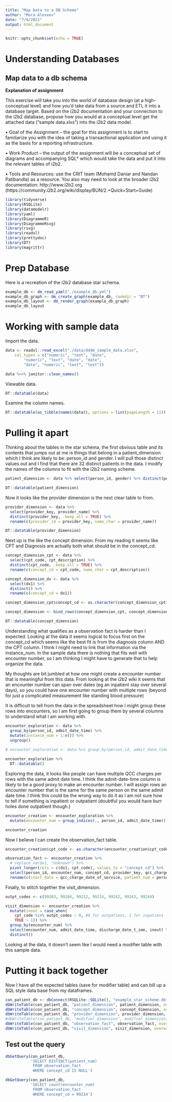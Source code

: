 ```yaml
---
title: "Map Data to a DB Scheme"
author: "Mara Alexeev"
date: "7/9/2021"
output: html_document
---
```


```r
knitr::opts_chunk$set(echo = TRUE)
```

# Understanding Databases

## Map data to a db schema 

**Explanation of assignment**

This exercise will take you into the world of database design (at a high-conceptual level) and how you’d take data from a source and ETL it into a database target.  Based on the i2b2 documentation and your connection to the i2b2 database, propose how you would at a conceptual level get the attached data (“sample data.xlxs”) into the i2b2 data model.

•	Goal of the Assignment – the goal for this assignment is to start to familiarize you with the idea of taking a transactional application and using it as the basis for a reporting infrastructure.

•	Work Product – the output of the assignment will be a conceptual set of diagrams and accompanying SQL* which would take the data and put it into the relevant tables of i2b2.

•	Tools and Resources: use the CRIT team (Mohamd Daniar and Nandan Patibandla) as a resource.  You also may need to look at the broader i2b2 documentation: http://www.i2b2.org (https://community.i2b2.org/wiki/display/BUN/2.+Quick+Start+Guide)

```r
library(tidyverse)
library(RSQLite)
library(datamodelr)
library(yaml)
library(DiagrammeR)
library(DiagrammeRsvg)
library(rsvg)
library(readxl)
library(prettydoc)
library(DT)
library(magrittr)
```


# Prep Database

Here is a recreation of the i2b2 database star schema. 

```r
example_db <- dm_read_yaml("./example_db.yml")
example_db_graph <- dm_create_graph(example_db, rankdir = "BT")
example_db_layout <- dm_render_graph(example_db_graph)
example_db_layout
```

# Working with sample data

Import the data. 

```r

data <- readxl::read_excel("./data/dddm_sample_data.xlsx", 
    col_types = c("numeric", "text", "date", 
        "numeric", "text", "date", "date", 
        "date", "numeric", "text", "text"))

data %<>% janitor::clean_names() 
```

Viewable data.
```r

DT::datatable(data)

```


Examine the column names.

```r
DT::datatable(as_tibble(names(data)), options = list(pageLength = 11))
```

# Pulling it apart

Thinking about the tables in the star schema, the first obvious table and its contents that jumps out at me is things that belong in a patient_dimension which I think are likely to be: person_id and gender. I will pull those distinct values out and I find that there are 32 distinct patients in the data. I modify the names of the columns to fit with the i2b2 naming scheme.

```r

patient_dimension <- data %>% select(person_id, gender) %>% distinct(person_id, .keep_all = TRUE) %>% rename(c(patient_num = person_id, sex_cd = gender))

DT::datatable(patient_dimension)
```

Now it looks like the provider dimension is the next clear table to from. 

```r

provider_dimension <- data %>% 
  select(provider_key, provider_name) %>% 
  distinct(provider_key, .keep_all = TRUE) %>% 
  rename(c(provider_id = provider_key, name_char = provider_name))

DT::datatable(provider_dimension)
```

Next up is the like the concept dimension. From my reading it seems like CPT and Diagnosis are actually both what should be in the concept_cd. 

```r

concept_dimension_cpt <- data %>% 
  select(cpt_code, cpt_description) %>% 
  distinct(cpt_code, .keep_all = TRUE) %>% 
  rename(c(concept_cd = cpt_code, name_char = cpt_description))

concept_dimension_dx <- data %>% 
  select(dx1) %>% 
  distinct() %>% 
  rename(c(concept_cd = dx1))

concept_dimension_cpt$concept_cd <- as.character(concept_dimension_cpt$concept_cd)

concept_dimension <- bind_rows(concept_dimension_cpt, concept_dimension_dx)

DT::datatable(concept_dimension)

```


Understanding what qualifies as a observation fact is harder than I expected. Looking at the data it seems logical to focus first on the concept_cd which seems like the best fit is from the diagnosis column AND the CPT column. I think I might need to link that information via the instance_num. In the sample data there is nothing that fits well with encounter number, so I am thinking I might have to generate that to help organize the data. 

My thoughts are bit jumbled at how one might create a encounter number that is meaningful from this data. From looking at the i2b2 wiki it seems that an encounter number can span over dates (eg an inpatient stay over several days), so you could have one encounter number with multiple rows (beyond for just a complicated measurement like standing blood pressure)

It is difficult to tell from the data in the spreadsheet how I might group these rows into encounters, so I am first going to group them by several columns to understand what I am working with. 

```r

encounter_exploration <- data %>% 
  group_by(person_id, admit_date_time) %>%
  mutate(instance_num = 1:n()) %>% 
  ungroup() 
  
# encounter_exploration <- data %>% group_by(person_id, admit_date_time) %>% summarise(count = n()) %>% arrange(desc(person_id)) %>% DT::datatable()

encounter_exploration %>% 
  DT::datatable()
```

Exploring the data, it looks like people can have multiple QCC charges per rows with the same admit date time. I think the admit-date-time column is likely to be a good proxy to make an encounter number. I will assign rows an encounter number that is the same for the same person on the same admit date time. I think this could be the wrong way to do it as I am not sure how to tell if something is inpatient or outpatient (doubtful you would have burr holes done outpatient though.)

```r
encounter_creation <- encounter_exploration %>% 
  mutate(encounter_num = group_indices(., person_id, admit_date_time))

encounter_creation
```
Now I believe I can create the observation_fact table. 
```r
encounter_creation$cpt_code <- as.character(encounter_creation$cpt_code)

observation_fact <- encounter_creation %>% 
  # replace_na(dx1, "Unknown") %>% 
  pivot_longer(cols = c(dx1, cpt_code), values_to = "concept_cd") %>% 
  select(person_id, encounter_num, concept_cd, provider_key, qcc_charge_date_of_service, instance_num) %>% 
  rename(c(start_date = qcc_charge_date_of_service, patient_num = person_id, provider_id = provider_key)) 
```

Finally, to stitch together the visit_dimension. 

```r
outpt_codes <- c(99203, 99204, 99212, 99214, 99242, 99243, 99244)

visit_dimension <- encounter_creation %>% 
  mutate(inout = case_when(
    cpt_code %in% outpt_codes ~ 0, #0 for outpatient, 1 for inpatient
    TRUE ~ 1)) %>% 
  group_by(encounter_num) %>% 
  select(encounter_num, admit_date_time, discharge_date_t_ime, inout) %>% 
  distinct()
```

Looking at the data, it doesn't seem like I would need a modifier table with this sample data. 


# Putting it back together

Now I have all the expected tables (save for modifier table) and can bill up a SQL style data base from my dataframes.

```r
con_patient_db <- dbConnect(RSQLite::SQLite(), "example_star_scheme.db")
dbWriteTable(con_patient_db, "patient_dimension", patient_dimension, overwrite = TRUE)
dbWriteTable(con_patient_db, "concept_dimension", concept_dimension, overwrite = TRUE)
dbWriteTable(con_patient_db, "provider_dimension", provider_dimension, overwrite = TRUE)
#dbWriteTable(con_patient_db, "modifier_dimension", modifier_dimension, overwrite = TRUE)
dbWriteTable(con_patient_db, "observation_fact", observation_fact, overwrite = TRUE)
dbWriteTable(con_patient_db, "visit_dimension", visit_dimension, overwrite = TRUE)
```

## Test out the query

```r
dbGetQuery(con_patient_db, 
           'SELECT DISTINCT(patient_num)
            FROM observation_fact
            WHERE concept_cd IS NULL')
```

```r
dbGetQuery(con_patient_db, 
           'SELECT count(encounter_num)
            FROM observation_fact
            WHERE concept_cd = 99214')
```
